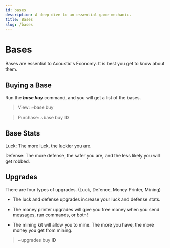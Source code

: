 ```yaml
---
id: bases
description: A deep dive to an essential game-mechanic.
title: Bases
slug: /bases
---
```


# Bases

Bases are essential to Acoustic's Economy. It is best you get to know about them.

## Buying a Base

Run the **_base buy_** command, and you will get a list of the bases.

> View: ~base buy

> Purchase: ~base buy **ID**

## Base Stats

Luck: The more luck, the luckier you are.

Defense: The more defense, the safer you are, and the less likely you will get robbed.

## Upgrades

There are four types of upgrades. (Luck, Defence, Money Printer, Mining)

- The luck and defense upgrades increase your luck and defense stats.

- The money printer upgrades will give you free money when you send messages, run commands, or both!

- The mining kit will allow you to mine. The more you have, the more money you get from mining.

> ~upgrades buy **ID**
